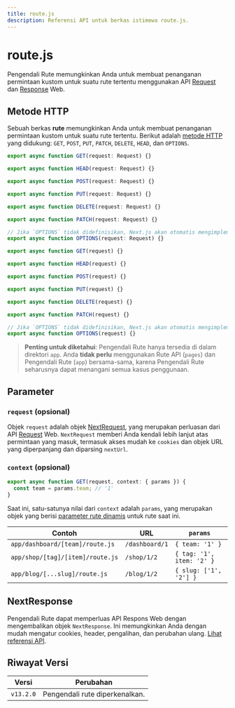 ```yaml
---
title: route.js
description: Referensi API untuk berkas istimewa route.js.
---
```


# route.js

Pengendali Rute memungkinkan Anda untuk membuat penanganan permintaan kustom untuk suatu rute tertentu menggunakan API [Request](https://developer.mozilla.org/docs/Web/API/Request) dan [Response](https://developer.mozilla.org/docs/Web/API/Response) Web.

## Metode HTTP

Sebuah berkas **rute** memungkinkan Anda untuk membuat penanganan permintaan kustom untuk suatu rute tertentu. Berikut adalah [metode HTTP](https://developer.mozilla.org/docs/Web/HTTP/Methods) yang didukung: `GET`, `POST`, `PUT`, `PATCH`, `DELETE`, `HEAD`, dan `OPTIONS`.

```ts filename="route.ts" switcher
export async function GET(request: Request) {}

export async function HEAD(request: Request) {}

export async function POST(request: Request) {}

export async function PUT(request: Request) {}

export async function DELETE(request: Request) {}

export async function PATCH(request: Request) {}

// Jika `OPTIONS` tidak didefinisikan, Next.js akan otomatis mengimplementasikan `OPTIONS` dan mengatur header Response yang sesuai dengan `Allow` tergantung pada metode lain yang didefinisikan dalam pengendali rute.
export async function OPTIONS(request: Request) {}
```

```js filename="route.js" switcher
export async function GET(request) {}

export async function HEAD(request) {}

export async function POST(request) {}

export async function PUT(request) {}

export async function DELETE(request) {}

export async function PATCH(request) {}

// Jika `OPTIONS` tidak didefinisikan, Next.js akan otomatis mengimplementasikan `OPTIONS` dan mengatur header Response yang sesuai dengan `Allow` tergantung pada metode lain yang didefinisikan dalam pengendali rute.
export async function OPTIONS(request) {}
```

> **Penting untuk diketahui**: Pengendali Rute hanya tersedia di dalam direktori `app`. Anda **tidak perlu** menggunakan Rute API (`pages`) dan Pengendali Rute (`app`) bersama-sama, karena Pengendali Rute seharusnya dapat menangani semua kasus penggunaan.

## Parameter

### `request` (opsional)

Objek `request` adalah objek [NextRequest](/docs/app/api-reference/functions/next-request), yang merupakan perluasan dari API [Request](https://developer.mozilla.org/docs/Web/API/Request) Web. `NextRequest` memberi Anda kendali lebih lanjut atas permintaan yang masuk, termasuk akses mudah ke `cookies` dan objek URL yang diperpanjang dan diparsing `nextUrl`.

### `context` (opsional)

```ts filename="app/dashboard/[team]/route.js"
export async function GET(request, context: { params }) {
  const team = params.team; // '1'
}
```

Saat ini, satu-satunya nilai dari `context` adalah `params`, yang merupakan objek yang berisi [parameter rute dinamis](/docs/app/building-your-application/routing/dynamic-routes) untuk rute saat ini.

| Contoh                           | URL            | `params`                  |
| -------------------------------- | -------------- | ------------------------- |
| `app/dashboard/[team]/route.js`  | `/dashboard/1` | `{ team: '1' }`           |
| `app/shop/[tag]/[item]/route.js` | `/shop/1/2`    | `{ tag: '1', item: '2' }` |
| `app/blog/[...slug]/route.js`    | `/blog/1/2`    | `{ slug: ['1', '2'] }`    |

## NextResponse

Pengendali Rute dapat memperluas API Respons Web dengan mengembalikan objek `NextResponse`. Ini memungkinkan Anda dengan mudah mengatur cookies, header, pengalihan, dan perubahan ulang. [Lihat referensi API](/docs/app/api-reference/functions/next-response).

## Riwayat Versi

| Versi     | Perubahan                      |
| --------- | ------------------------------ |
| `v13.2.0` | Pengendali rute diperkenalkan. |
